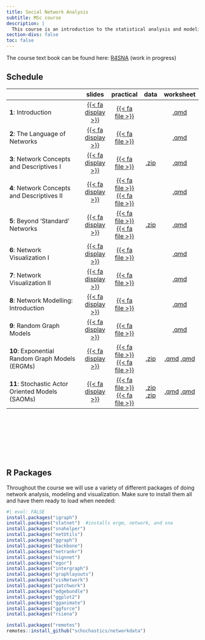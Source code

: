 ```yaml
---
title: Social Network Analysis
subtitle: MSc course 
description: |
  This course is an introduction to the statistical analysis and modeling of social networks. The course aims to give a basic understanding of and a working handle on drawing inference for network structure and actor level attributes for both cross-sectional and longitudinal network data. A fundamental notion of the course will be on how the structure of observed graphs relate to various forms of random graphs. This will be developed in the context of non-parametric approaches, and elaborated to the analysis of networks using models such as Exponential Random Graph Models (ERGMs) and Stochastic Actor Oriented Models (SAOMs). The students will be provided several hands-on exercises and will apply the covered approaches to a suite of real world data sets. 
section-divs: false
toc: false
---
```

 
The course text book can be found here: [R4SNA](https://schochastics.github.io/R4SNA/) (work in progress)



## Schedule

|                                                    | slides  | practical | data | worksheet | 
|----------------------------------------------------|:------:|:---------:|:---------:|:---------:|
| **1**: Introduction | [{{< fa display >}}](https://termehs.github.io/sna01-intro)  |  [{{< fa file >}}](material/01/01-intro-pkgs.qmd)    |  |  [.qmd](material/01/01-intro-pkgs-ws.zip)  |
| **2**: The Language of Networks| [{{< fa display >}}](https://termehs.github.io/sna02-graph-theory)  |  [{{< fa file >}}](material/02/02-graph-theory.qmd)    |  |  [.qmd](material/02/02-graph-theory-ws.zip)  |
| **3**:  Network Concepts and Descriptives I | [{{< fa display >}}](https://termehs.github.io/sna03-descriptives-I)  |  [{{< fa file >}}](material/03/03-descriptives-1.qmd)    |  [.zip](material/03/data.zip)  |  [.qmd](material/03/03-descriptives-1-ws.zip)  | 
| **4**:  Network Concepts and Descriptives II | [{{< fa display >}}](https://termehs.github.io/sna04-descriptives-II)  |  [{{< fa file >}}](material/04/04-descriptives-2-bm.qmd)    [{{< fa file >}}](material/04/04-descriptives-2.qmd)  |  |  [.qmd](material/04/04-descriptives-II-ws.zip)  | 
| **5**:  Beyond 'Standard' Networks | [{{< fa display >}}](https://termehs.github.io/sna05-beyond-standard-nets)  |  [{{< fa file >}}](material/05/05-ego-nets.qmd)    [{{< fa file >}}](material/05/05-special-nets.qmd)  |  [.zip](material/05/data.zip)  |  [.qmd](material/05/beyond-standard-nets-ws.zip)  | 
| **6**:  Network Visualization I | [{{< fa display >}}](https://termehs.github.io/sna06-netviz-I)  |   [{{< fa file >}}](material/06/06-netviz-1.qmd)  |  |  [.qmd](material/06/06-netviz-1-ws.zip)  | 
| **7**:  Network Visualization II | [{{< fa display >}}](https://termehs.github.io/sna07-netviz-II)  |   [{{< fa file >}}](material/07/07-netviz-2.qmd)  |  |  [.qmd](material/07/07-netviz-2-ws.zip)  |
| **8**:  Network Modelling: Introduction| [{{< fa display >}}](material/08/08-intro_netmod.pdf)  |  [{{< fa file >}}](material/08/08-cugd.qmd)  |    |  [.qmd](material/08/08-cugd.zip)  | 
| **9**:  Random Graph Models| [{{< fa display >}}](material/09/09-rgm.pdf)  |  [{{< fa file >}}](material/09/09-rgm.qmd)  |    |  [.qmd](material/09/09-rgm.zip)  | 
| **10**: Exponential Random Graph Models (ERGMs)| [{{< fa display >}}](material/10/10-ergms.pdf)  |  [{{< fa file >}}](material/10/10-ergms1.qmd)  [{{< fa file >}}](material/10/10-ergms2.qmd)   |  [.zip](material/10/data.zip)    |  [.qmd](material/10/10-ergms1.zip)  [.qmd](material/10/10-ergms2-ws.zip)  | 
| **11**: Stochastic Actor Oriented Models (SAOMs)| [{{< fa display >}}](material/11/11-saoms.pdf)  |  [{{< fa file >}}](material/11/saoms-1.zip)  [{{< fa file >}}](material/11/saoms-2.zip)   |  [.zip](material/11/data.zip)  [.zip](material/11/data2.zip)      |   [.qmd](material/11/saoms-1.zip)   [.qmd](material/11/saoms-2.zip) | 
<br>


<br>


<br>

<br>


## R Packages

Throughout the course we will use a variety of different packages of doing network analysis, modeling and visualization. Make sure to install them all and have them ready to load when needed:

```r
#| eval: FALSE
install.packages("igraph")   
install.packages("statnet")  #installs ergm, network, and sna
install.packages("snahelper")
install.packages("netUtils")
install.packages("ggraph")
install.packages("backbone")
install.packages("netrankr")
install.packages("signnet")
install.packages("egor")
install.packages("intergraph")
install.packages("graphlayouts")
install.packages("visNetwork")
install.packages("patchwork")
install.packages("edgebundle")
install.packages("ggplot2")
install.packages("gganimate")
install.packages("ggforce")
install.packages("rsiena")

install.packages("remotes")
remotes::install_github("schochastics/networkdata")
```
